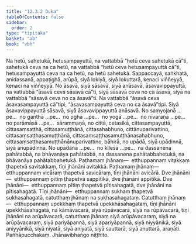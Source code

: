 ```yaml
---
title: "12.3.2 Duka"
tableOfContents: false
sidebar:
  order: 2
type: "tipitaka"
basket: "ab"
book: "vbh"
---
```



<DynamicBreadcrumb />

<Division number="641" book="vbh">

<Paragraph number="1929" book="vbh">
Na hetū, sahetukā, hetusampayuttā, na vattabbā “hetū ceva sahetukā cā”ti, sahetukā ceva na ca hetū, na vattabbā “hetū ceva hetusampayuttā cā”ti, hetusampayuttā ceva na ca hetū, na hetū sahetukā.
</Paragraph>

<Paragraph number="1930" book="vbh">
Sappaccayā, saṅkhatā, anidassanā, appaṭighā, arūpā, siyā lokiyā, siyā lokuttarā, kenaci viññeyyā, kenaci na viññeyyā.
</Paragraph>

<Paragraph number="1931" book="vbh">
No āsavā, siyā sāsavā, siyā anāsavā, āsavavippayuttā, na vattabbā “āsavā ceva sāsavā cā”ti, siyā sāsavā ceva no ca āsavā, siyā na vattabbā “sāsavā ceva no ca āsavā”ti. Na vattabbā “āsavā ceva āsavasampayuttā cā”tipi, “āsavasampayuttā ceva no ca āsavā”tipi. Siyā āsavavippayuttā sāsavā, siyā āsavavippayuttā anāsavā.
</Paragraph>

<Paragraph number="1932" book="vbh">
No saṃyojanā …pe…  no ganthā …pe…  no oghā …pe…  no yogā …pe…  no nīvaraṇā …pe…  no parāmāsā …pe…  sārammaṇā, no cittā, cetasikā, cittasampayuttā, cittasaṃsaṭṭhā, cittasamuṭṭhānā, cittasahabhuno, cittānuparivattino, cittasaṃsaṭṭhasamuṭṭhānā, cittasaṃsaṭṭhasamuṭṭhānasahabhuno, cittasaṃsaṭṭhasamuṭṭhānānuparivattino, bāhirā, no upādā, siyā upādinnā, siyā anupādinnā.
</Paragraph>

<Paragraph number="1933" book="vbh">
No upādānā …pe…  no kilesā …pe…  na dassanena pahātabbā, na bhāvanāya pahātabbā, na dassanena pahātabbahetukā, na bhāvanāya pahātabbahetukā. Paṭhamaṃ jhānaṃ—  etthuppannaṃ vitakkaṃ ṭhapetvā savitakkaṃ, tīṇi jhānāni avitakkā. Paṭhamaṃ jhānaṃ—  etthuppannaṃ vicāraṃ ṭhapetvā savicāraṃ, tīṇi jhānāni avicārā. Dve jhānāni—  etthuppannaṃ pītiṃ ṭhapetvā sappītikā, dve jhānāni appītikā. Dve jhānāni—  etthuppannaṃ pītiṃ ṭhapetvā pītisahagatā, dve jhānāni na pītisahagatā. Tīṇi jhānāni—  etthuppannaṃ sukhaṃ ṭhapetvā sukhasahagatā, catutthaṃ jhānaṃ na sukhasahagataṃ. Catutthaṃ jhānaṃ—  etthuppannaṃ upekkhaṃ ṭhapetvā upekkhāsahagataṃ, tīṇi jhānāni upekkhāsahagatā, na kāmāvacarā, siyā rūpāvacarā, siyā na rūpāvacarā, tīṇi jhānāni na arūpāvacarā, catutthaṃ jhānaṃ siyā arūpāvacaraṃ, siyā na arūpāvacaraṃ, siyā pariyāpannā, siyā apariyāpannā, siyā niyyānikā, siyā aniyyānikā, siyā niyatā, siyā aniyatā, siyā sauttarā, siyā anuttarā, araṇāti.

</Paragraph>
</Division>

<Paragraph number="1934" type="center" book="vbh">
Pañhāpucchakaṃ.



</Paragraph>

<Paragraph number="1935" type="center" book="vbh">
Jhānavibhaṅgo niṭṭhito.
</Paragraph>